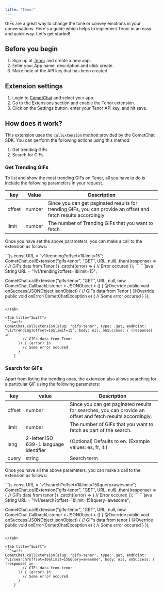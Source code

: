 ```yaml
---
title: "Tenor"
---
```


GIFs are a great way to change the tone or convey emotions in your conversations. Here's a guide which helps to implement Tenor in an easy and quick way. Let's get started!

## Before you begin

1. Sign up at [Tenor](https://tenor.com/developer/dashboard) and create a new app.
2. Enter your App name, description and click create.
3. Make note of the API key that has been created.

## Extension settings

1. Login to [CometChat](https://app.cometchat.com/login) and select your app.
2. Go to the Extensions section and enable the Tenor extension.
3. Click on the Settings button, enter your Tenor API key, and hit save.

## How does it work?

This extension uses the `callExtension` method provided by the CometChat SDK. You can perform the following actions using this method:

1. Get trending GIFs
2. Search for GIFs

### Get Trending GIFs

To list and show the most trending GIFs on Tenor, all you have to do is include the following parameters in your request.

| key    | Value  | Description                                                                                                    |
| ------ | ------ | -------------------------------------------------------------------------------------------------------------- |
| offset | number | Since you can get paginated results for trending GIFs, you can provide an offset and fetch results accordingly |
| limit  | number | The number of Trending GIFs that you want to fetch                                                             |

Once you have set the above parameters, you can make a call to the extension as follows:

<Tabs>
<Tab title="JavaScript">
```js
const URL = "v1/trending?offset=1&limit=15";
CometChat.callExtension("gifs-tenor", "GET", URL, null)
  .then((response) => {
    // GIFs data from Tenor
  })
  .catch((error) => {
    // Error occured
  });
```

</Tab>

<Tab title="Java">
```java
String URL = "/v1/trending?offset=1&limit=15";

CometChat.callExtension("gifs-tenor", "GET", URL, null,
new CometChat.CallbackListener < JSONObject > () {
    @Override
    public void onSuccess(JSONObject jsonObject) {
        // GIFs data from Tenor
    }
    @Override
    public void onError(CometChatException e) {
        // Some error occured
    }
});
```

</Tab>

<Tab title="Swift">
```swift
CometChat.callExtension(slug: "gifs-tenor", type: .get, endPoint: "v1/trending?offset=10&limit=15", body: nil, onSuccess: { (response) in
        // GIFs data from Tenor
      }) { (error) in
        // Some error occured
      }
    }
```

</Tab>

</Tabs>

### Search for GIFs

Apart from listing the trending ones, the extension also allows searching for a particular GIF using the following parameters:

| key    | value                                  | Description                                                                                                |
| ------ | -------------------------------------- | ---------------------------------------------------------------------------------------------------------- |
| offset | number                                 | Since you can get paginated results for searches, you can provide an offset and fetch results accordingly. |
| limit  | number                                 | The number of GIFs that you want to fetch as part of the search.                                           |
| lang   | 2-letter ISO 639-1 language identifier | (Optional) Defaults to en. (Example values: es, fr, it.)                                                   |
| query  | string                                 | Search term                                                                                                |

Once you have all the above parameters, you can make a call to the extension as follows:

<Tabs>
<Tab title="JavaScript">
```js
const URL = "v1/search?offset=1&limit=15&query=awesome";
CometChat.callExtension("gifs-tenor", "GET", URL, null)
  .then((response) => {
    // GIFs data from tenor
  })
  .catch((error) => {
    // Error occured
  });
```

</Tab>

<Tab title="Java">
```java
String URL = "/v1/search?offset=1&limit=15&query=awesome";

CometChat.callExtension("gifs-tenor", "GET", URL, null,
new CometChat.CallbackListener < JSONObject > () {
    @Override
    public void onSuccess(JSONObject jsonObject) {
        // GIFs data from tenor
    }
    @Override
    public void onError(CometChatException e) {
        // Some error occured
    }
});
```

</Tab>

<Tab title="Swift">
```swift
CometChat.callExtension(slug: "gifs-tenor", type: .get, endPoint: "v1/search?offset=10&limit=15&query=awesome", body: nil, onSuccess: { (response) in
        // GIFs data from tenor
      }) { (error) in
        // Some error occured
      }
    }
```

</Tab>

</Tabs>
